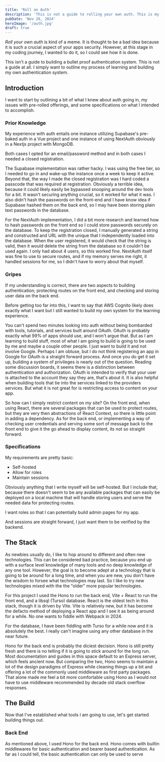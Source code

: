 ```yaml
---
title: 'Roll an Auth'
description: 'This is not a guide to rolling your own auth. This is my documenting my attempt to roll my own authentication system.'
pubDate: 'Nov 26, 2024'
heroImage: '/auth.jpg'
draft: true
---
```


*Roll your own auth* is kind of a meme. It is thought to be a bad idea because it is such a crucial aspect of your apps security. However, at this stage in my coding journey, I wanted to do it, so I could see how it is done.

This isn't a guide to building a bullet proof authentication system. This is not a guide at all. I simply want to outline my process of learning and building my own authentication system.

## Introduction

I want to start by outlining a bit of what I knew about auth going in, my issues with pre-rolled offerings, and some specifications on what I intended to accomplish.

### Prior Knowledge

My experience with auth entails one instance utilizing Supabase's pre-baked auth in a Vue project and one instance of using NextAuth obviously in a Nextjs project with MongoDB. 

Both cases I opted for an email/password method and in both cases I needed a closed registration.

The Supabase implementation was rather hacky. I was using the free tier, so I needed to go in and wake-up the instance once a week to keep it active. Beyond that, the way I made the closed registration was I hard coded a passcode that was required at registration. Obviously a terrible idea, because it could likely easily be bypassed snooping around the dev tools for a bit. It wasn't securing anything crucial, so it worked for what it was. I also didn't hash the passwords on the front-end and I have know idea if Supabase hashed them on the back end, so I may have been storing plain text passwords in the database.

For the NextAuth implementation, I did a bit more research and learned how to hash passwords on the front end so I could store passwords securely on the database. To keep the registration closed, I manually generated a string and constructed and URL with the unique that I independently loaded into the database. When the user registered, it would check that the string is valid, then it would delete the string from the database so it couldn't be used again. I only had about 4 users, so this worked fine. NextAuth itself was fine to use to secure routes, and if my memory serves me right, it handled sessions for me, so I didn't have to worry about that myself.

### Gripes

If my understanding is correct, there are two aspects to building authentication; protecting routes on the front end, and checking and storing user data on the back end.

Before getting too far into this, I want to say that AWS Cognito likely does exactly what I want but I still wanted to build my own system for the learning experience.

You can't spend two minutes looking into auth without being bombarded with tools, tutorials, and services built around OAuth. OAuth is probably exactly what 99% of apps should use, and I won't argue that. But as I am learning to build stuff, most of what I am going to build is going to be used by me and maybe a couple other people. I just want to build it and not involve Google. Perhaps I am obtuse, but I do not think registering an app in Google for OAuth is a straight forward process. And once you do get it set up, building a system of privileges is nearly out of the question. Reading some discussion boards, it seems there is a distinction between authentication and authorization. OAuth is intended to verify that your user is attached to the account they say they are, that's about it. It is also helpful when building tools that tie into the services linked to the providers services. But what it is not great for is restricting access to content on your app.

So how can I simply restrict content on my site? On the front end, when using React, there are several packages that can be used to protect routes, but they are very then abstractions of React Context, so there is little point in adding a dependency. As for the back end, or implementing a way of checking user credentials and serving some sort of message back to the front end to give it the go ahead to display content, its not so straight forward.

### Specifications

My requirements are pretty basic:

- Self-hosted
- Allow for roles
- Maintain sessions

Obviously anything that I write myself will be self-hosted. But I include that, because there doesn't seem to be any available packages that can easily be deployed on a local machine that will handle storing users and serve the needed data for protecting routes.

I want roles so that I can potentially build admin pages for my app.

And sessions are straight forward, I just want them to be verified by the backend.

## The Stack

As newbies usually do, I like to hop around to different and often new technologies. This can be considered bad practice, because you end up with a surface level knowledge of many tools and no deep knowledge of any one tool. However, the goal is to become adept at a technology that is going to be around for a long time, and when you are new, you don't have the wisdom to forsee what technologies may last. So I like to try new technologies mixed with the the "older" more popular technologies.

For this project I used the Hono to run the back end, Vite + React to run the front end, and a libsql (Turso) database. React is the oldest tech in this stack, though it is driven by Vite. Vite is relatively new, but it has become the defacto method of deploying a React app and I see it as being around for a while. No one wants to fiddle with Webpack in 2024.

For the database, I have been fiddling with Turso for a while now and it is absolutely the best. I really can't imagine using any other database in the near future.

Hono for the back end is probably the diciest decision. Hono is still pretty fresh and there is no telling if it is going to stick around for the long run. Most documentation and guides in this space default to an Express server, which feels ancient now. But comparing the two, Hono seems to maintain a lot of the design paradigms of Express while cleaning things up a bit and offering a lot of the commonly used middleware as first party packages. That alone made me feel a bit more comfortable using Hono as I would not have to use middleware recommended by decade old stack overflow responses.

## The Build

Now that I've established what tools I am going to use, let's get started building things out.

### Back End

As mentioned above, I used Hono for the back end. Hono comes with builtin middlewares for basic authentication and bearer based authentication. As far as I could tell, the basic authentication can only be used to serve 
